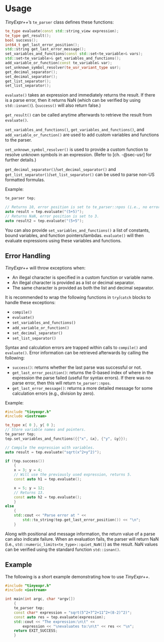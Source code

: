 # Usage

*TinyExpr++*'s `te_parser` class defines these functions:

```.cpp
te_type evaluate(const std::string_view expression);
te_type get_result();
bool success();
int64_t get_last_error_position();
std::string get_last_error_message();
set_variables_and_functions(const std::set<te_variable>& vars);
std::set<te_variable>& get_variables_and_functions();
add_variable_or_function(const te_variable& var);
set_unknown_symbol_resolver(te_usr_variant_type usr);
get_decimal_separator();
set_decimal_separator();
get_list_separator();
set_list_separator();
```

`evaluate()` takes an expression and immediately returns the result. If there
is a parse error, then it returns NaN (which can be verified by using `std::isnan()`). (`success()` will also return false.)

`get_result()` can be called anytime afterwards to retrieve the result from `evaluate()`.

`set_variables_and_functions()`, `get_variables_and_functions()`, and `add_variable_or_function()` are used
to add custom variables and functions to the parser.

`set_unknown_symbol_resolver()` is used to provide a custom function to resolve unknown symbols in an expression.
(Refer to [ch. -@sec-usr] for further details.)

`get_decimal_separator()`/`set_decimal_separator()` and
`get_list_separator()`/`set_list_separator()` can be used to parse non-US formatted formulas.

Example:

```.cpp
te_parser tep;

// Returns 10, error position is set to te_parser::npos (i.e., no error).
auto result = tep.evaluate("(5+5)");
// Returns NaN, error position is set to 3.
auto result2 = tep.evaluate("(5+5");
```

You can also provide `set_variables_and_functions()` a list of constants, bound variables, and function pointers/lambdas. `evaluate()` will then evaluate expressions using these variables and functions.

## Error Handling {-}

*TinyExpr++* will throw exceptions\index{exceptions} when:

- An illegal character is specified in a custom function or variable name.
- An illegal character is provided as a list or decimal separator.
- The same character is provided as both the list and decimal separator.

It is recommended to wrap the following functions in `try`/`catch` blocks to handle
these exceptions:

- `compile()`
- `evaluate()`
- `set_variables_and_functions()`
- `add_variable_or_function()`
- `set_decimal_separator()`
- `set_list_separator()`

Syntax and calculation errors are trapped within calls to `compile()` and `evaluate()`. Error information can be retrieved afterwards by calling the following:

- `success()`: returns whether the last parse was successful or not.
- `get_last_error_position()`: returns the 0-based index of where in the
expression the parse failed (useful for syntax errors).
If there was no parse error, then this will return `te_parser::npos`.
- `get_last_error_message()`: returns a more detailed message for some calculation errors (e.g., division by zero).

::: {.minipage data-latex="{\textwidth}"}
Example:

```.cpp
#include "tinyexpr.h"
#include <iostream>

te_type x{ 0 }, y{ 0 };
// Store variable names and pointers.
te_parser tep;
tep.set_variables_and_functions({{"x", &x}, {"y", &y}});

// Compile the expression with variables.
auto result = tep.evaluate("sqrt(x^2+y^2)");

if (tep.success())
    {
    x = 3; y = 4;
    // Will use the previously used expression, returns 5.
    const auto h1 = tep.evaluate();

    x = 5; y = 12;
    // Returns 13.
    const auto h2 = tep.evaluate();
    }
else
    {
    std::cout << "Parse error at " <<
        std::to_string(tep.get_last_error_position()) << "\n";
    }
```
:::

Along with positional and message information, the return value\index{results!evaluating failed} of a parse can also indicate failure.
When an evaluation fails, the parser will return NaN (i.e., `std::numeric_limits<te_type>::quiet_NaN()`) as the result.
NaN values can be verified using the standard function `std::isnan()`.

## Example {-}

The following is a short example demonstrating how to use *TinyExpr++*.

```.cpp
#include "tinyexpr.h"
#include <iostream>

int main(int argc, char *argv[])
    {
    te_parser tep;
    const char* expression = "sqrt(5^2+7^2+11^2+(8-2)^2)";
    const auto res = tep.evaluate(expression);
    std::cout << "The expression:\n\t" <<
        expression << "\nevaluates to:\n\t" << res << "\n";
    return EXIT_SUCCESS;
    }
```
